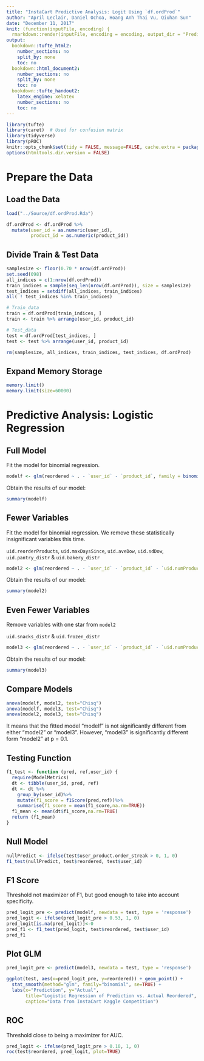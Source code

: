 ```yaml
---
title: "InstaCart Predictive Analysis: Logit Using `df.ordProd`"
author: "April Leclair, Daniel Ochoa, Hoang Anh Thai Vu, Qiuhan Sun"
date: "December 11, 2017"
knit: (function(inputFile, encoding) {
  rmarkdown::render(inputFile, encoding = encoding, output_dir = "PredictiveAnalysis_HTML_Output") })
output:
  bookdown::tufte_html2:
    number_sections: no
    split_by: none
    toc: no
  bookdown::html_document2:
    number_sections: no
    split_by: none
    toc: no
  bookdown::tufte_handout2:
    latex_engine: xelatex
    number_sections: no
    toc: no
---
```


```r
library(tufte)
library(caret)  # Used for confusion matrix
library(tidyverse)
library(pROC)
knitr::opts_chunk$set(tidy = FALSE, message=FALSE, cache.extra = packageVersion('tufte'))
options(htmltools.dir.version = FALSE)
```





# Prepare the Data

## Load the Data

```r
load("../Source/df.ordProd.Rda")
```

```r
df.ordProd <- df.ordProd %>% 
  mutate(user_id = as.numeric(user_id),
         product_id = as.numeric(product_id))
```


## Divide Train & Test Data

```r
samplesize <- floor(0.70 * nrow(df.ordProd))
set.seed(098)
all_indices = c(1:nrow(df.ordProd))
train_indices = sample(seq_len(nrow(df.ordProd)), size = samplesize)
test_indices = setdiff(all_indices, train_indices)
all( ! test_indices %in% train_indices)

# Train_data
train = df.ordProd[train_indices, ]
train <- train %>% arrange(user_id, product_id)

# Test_data
test = df.ordProd[test_indices, ] 
test <- test %>% arrange(user_id, product_id)

rm(samplesize, all_indices, train_indices, test_indices, df.ordProd)
```

## Expand Memory Storage

```r
memory.limit()
memory.limit(size=60000)
```





# Predictive Analysis: Logistic Regression

## Full Model 

Fit the model for binomial regression.
```r
modelf <- glm(reordered ~ . - `user_id` - `product_id`, family = binomial(link = 'logit'), data = train)
```

Obtain the results of our model:
```r
summary(modelf)
```


## Fewer Variables

Fit the model for binomial regression. We remove these statistically insignificant variables this time.

`uid.reorderProducts`, `uid.maxDaysSince`, `uid.aveDow`, `uid.sdDow`, `uid.pantry_distr` & `uid.bakery_distr`
```r
model2 <- glm(reordered ~ . - `user_id` - `product_id` - `uid.numProducts` - `uid.reorderProducts` -  `uid.sdDaysSince` -  `uid.accDaysSince` - `uid.aveHr`  - `uid.sdHr` - `uid.aveDow` - `uid.sdDow` - `uid.frozen_distr` - `uid.bakery_distr` - `uid.deli_distr`, family = binomial(link = 'logit'), data = train)
```

Obtain the results of our model:
```r
summary(model2)
```


## Even Fewer Variables

Remove variables with one star from `model2`

`uid.snacks_distr` & `uid.frozen_distr`
```r
model3 <- glm(reordered ~ . - `user_id` - `product_id` - `uid.numProducts` - `uid.reorderProducts` -  `uid.sdDaysSince` -  `uid.accDaysSince` - `uid.aveHr`  - `uid.sdHr` - `uid.aveDow` - `uid.sdDow` - `uid.frozen_distr` - `uid.bakery_distr` - `uid.deli_distr` -`uid.maxDaysSince` - `uid.pantry_distr`, family = binomial(link = 'logit'), data = train)
```

Obtain the results of our model:
```r
summary(model3)
```


## Compare Models

```r
anova(modelf, model2, test="Chisq")
anova(modelf, model3, test="Chisq")
anova(model2, model3, test="Chisq")
```

It means that the fitted model "modelf" is not significantly different from either "model2" or "model3". However, "model3" is significantly different form "model2" at p = 0.1. 


## Testing Function

```r
f1_test <- function (pred, ref,user_id) {
  require(ModelMetrics)
  dt <- tibble(user_id, pred, ref)
  dt <- dt %>%
    group_by(user_id)%>%
    mutate(f1_score = f1Score(pred,ref))%>%
    summarise(f1_score = mean(f1_score,na.rm=TRUE))
  f1_mean <- mean(dt$f1_score,na.rm=TRUE)
  return (f1_mean)
}
```


## Null Model 

```r
nullPredict <- ifelse(test$user_product.order_streak > 0, 1, 0)
f1_test(nullPredict, test$reordered, test$user_id)
```


## F1 Score

Threshold not maximizer of F1, but good enough to take into account specificity.

```r
pred_logit_pre <- predict(modelf, newdata = test, type = 'response')
pred_logit <- ifelse(pred_logit_pre > 0.53, 1, 0)
pred_logit[is.na(pred_logit)]<-0
pred_f1 <- f1_test(pred_logit, test$reordered, test$user_id)
pred_f1
```


## Plot GLM

```r
pred_logit_pre <- predict(model3, newdata = test, type = 'response')

ggplot(test, aes(x=pred_logit_pre, y=reordered)) + geom_point() +
  stat_smooth(method="glm", family="binomial", se=TRUE) +
  labs(x="Prediction", y="Actual",
       title="Logistic Regression of Prediction vs. Actual Reordered",
       caption="Data from InstaCart Kaggle Competition")
```


## ROC

Threshold close to being a maximizer for AUC.

```r
pred_logit <- ifelse(pred_logit_pre > 0.10, 1, 0)
roc(test$reordered, pred_logit, plot=TRUE)
```